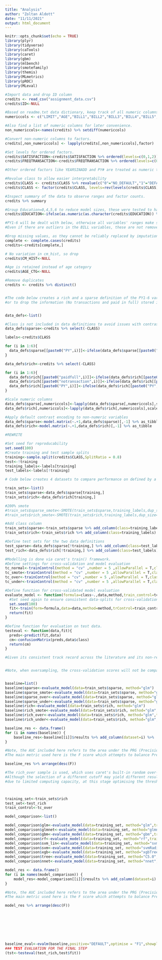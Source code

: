 ```yaml
---
title: "Analysis"
author: "Zoltan Aldott"
date: "11/11/2021"
output: html_document
---
```


```r
knitr::opts_chunk$set(echo = TRUE)
library(plyr)
library(tidyverse)
library(caTools)
library(caret)
library(gbm)
library(mlbench)
library(smotefamily)
library(themis)
library(MLmetrics)
library(pROC)
library(MLeval)
```


```r

#Import data and drop ID column
credits <- read_csv("assignment_data.csv")
credits$ID<-NULL

#Based on readme.txt data dictionary, keep track of all numeric columns.
numericcols <- c("LIMIT","AGE","BILL1","BILL2","BILL3","BILL4","BILL5","BILL6","PYAMT1","PYAMT2","PYAMT3","PYAMT4","PYAMT5","PYAMT6","CREDITCRD","PY1","PY2","PY3","PY4","PY5","PY6","YEARSINADD")

#Also find a list of numeric columns for later convenience.
non_numericcols<-names(credits) %>% setdiff(numericcols)

#Convert non-numeric columns to factors.
credits[,non_numericcols] <- lapply(credits[,non_numericcols],factor)

#Set levels for ordered factors.
credits$SATISFACTION<-credits$SATISFACTION %>% ordered(levels=c(0,1,2))
credits$FREQTRANSACTION<-credits$FREQTRANSACTION %>% ordered(levels=c(0,1))

#Other ordered factors like YEARSINADD and PY# are treated as numeric to reduce model sizes

#Revalue class to allow easier interpretability
credits$CLASS <- credits$CLASS %>% revalue(c("0"="NO_DEFAULT","1"="DEFAULT"))
credits$CLASS <- factor(credits$CLASS, levels=rev(levels(credits$CLASS)))

#Inspect summary of the data to observe ranges and factor counts.
credits %>% summary

#Group Education=0,4,5,6 to reduce model sizes, these were tested to have no significant positive impact on predictive power.
credits$EDUCATION<-ifelse(as.numeric(as.character(credits$EDUCATION)) %in% c(4,5,6),0,as.numeric(as.character(credits$EDUCATION))) %>% factor

#PY1-6 will be dealt with below, otherwise all variables' ranges make sense for the values they represent. 
#Even if there are outliers in the BILL variables, these are not removed, as they may provide additional information.

#Drop missing values, as they cannot be reliably replaced by imputation and they constitute less than 1% of the data.
complete <- complete.cases(credits)
credits<-credits[complete,]

# No variation in cm_hist, so drop
credits$CM_HIST<-NULL

#Age is retained instead of age category
credits$AGE_CTG<-NULL

#Remove duplicates
credits <- credits %>% distinct()



```


```r

#The code below creates a rich and a sparse definition of the PY1-6 variables whether to preserve 
#or to drop the information (No transactions and paid in full) stored in its negative values.


data_defs<-list()

#Class is not included in data definitions to avoid issues with contrast encoding below. It is readded later
data_defs$sparse<-credits %>% select(-CLASS)

labels<-credits$CLASS

for (i in 1:6){
  data_defs$sparse[[paste0("PY",i)]]<-ifelse(data_defs$sparse[[paste0("PY",i)]]<0,0,data_defs$sparse[[paste0("PY",i)]])
}

data_defs$rich<-credits %>% select(-CLASS)

for (i in 1:6){
  data_defs$rich[[paste0("paidfull",i)]]<-ifelse(data_defs$rich[[paste0("PY",i)]]==-1,1,0)
  data_defs$rich[[paste0("notransaction",i)]]<-ifelse(data_defs$rich[[paste0("PY",i)]]==-2,1,0)
  data_defs$rich[[paste0("PY",i)]]<-ifelse(data_defs$rich[[paste0("PY",i)]]<0,0,data_defs$rich[[paste0("PY",i)]])
}

#Scale numeric columns
data_defs$sparse[,numericcols]<-lapply(data_defs$sparse[,numericcols],scale) %>% lapply(`[`,c(1:nrow(data_defs$sparse)))
data_defs$rich[,numericcols]<-lapply(data_defs$rich[,numericcols],scale) %>% lapply(`[`,c(1:nrow(data_defs$rich)))

#Apply default contrast encoding to non-numeric variables
data_defs$sparse<-model.matrix(~.+1,data_defs$sparse)[,-1] %>% as_tibble
data_defs$rich<-model.matrix(~.+1,data_defs$rich)[,-1] %>% as_tibble
```





```r
#REWRITE

#Set seed for reproducability
set.seed(100)
#Create training and test sample splits
training<-sample.split(credits$CLASS,SplitRatio = 0.8)
test<-!training
training_labels<-labels[training]
test_labels<-labels[!training]

# Code below creates 4 datasets to compare performance on defined by a grid based on richness and oversamlped/not-oversampled samples.

train_sets<-list()
train_sets$sparse<-data_defs$sparse[training,]
train_sets$rich<-data_defs$rich[training,]

#200% smote
#train_sets$sparse_smote<-SMOTE(train_sets$sparse,training_labels,dup_size=2)[1]$data
#train_sets$rich_smote<-SMOTE(train_sets$rich,training_labels,dup_size=2)[1]$data

#Add class column
train_sets$sparse<-train_sets$sparse %>% add_column(class=training_labels)
train_sets$rich<-train_sets$rich %>% add_column(class=training_labels)

#Define test sets for the two data definitions
test_sparse<-data_defs$sparse[!training,] %>% add_column(class=test_labels)
test_rich<-data_defs$rich[!training,] %>% add_column(class=test_labels)
```


```r
#Modelling is done via caret's train() framework.
#Define settings for cross-validation and model evaluation
tc_normal<-trainControl(method = "cv" ,number = 5 ,allowParallel = T,classProbs = TRUE,summaryFunction = prSummary, savePredictions = TRUE)
tc_smote<-trainControl(method = "cv" ,number = 5 ,allowParallel = T,classProbs = TRUE,summaryFunction = prSummary,sampling="smote", savePredictions = TRUE)
tc_over<-trainControl(method = "cv" ,number = 5 ,allowParallel = T,classProbs = TRUE,summaryFunction = prSummary,sampling="up", savePredictions = TRUE)
tc_under<-trainControl(method = "cv" ,number = 5 ,allowParallel = T,classProbs = TRUE,summaryFunction = prSummary,sampling="down", savePredictions = TRUE)

#Define function for cross-validated model evaluation
evaluate_model <- function(formula=class~.,data,method,train_control=tc_normal,tuneLength=1, grid=NULL, ...) {
  #Set seed again to ensure consistent data-splits for cross-validation
  set.seed(100)
  fit<-train(form=formula,data=data,method=method,trControl=train_control,metric="F",maximize=T,tuneGrid=grid,tuneLength=tuneLength,...)
  return(fit)
}

#Define function for evaluation on test data.
testeval <- function(data,fit){
  preds<-predict(fit,data)
  cm<-confusionMatrix(preds,data$class)
  return(cm)
}

#Given its consistent track record across the literature and its non-reliance on hyperparameters, the logistic regression is used to evaluate, which dataset to use for modeling


#Note, when oversampling, the cross-validation scores will not be comparable across 


baseline=list()
baseline$sparse<-evaluate_model(data=train_sets$sparse, method="glm")
baseline$sparse_smote<-evaluate_model(data=train_sets$sparse, method="glm",train_control=tc_smote)
baseline$sparse_over<-evaluate_model(data=train_sets$sparse, method="glm",train_control=tc_over)
baseline$sparse_under<-evaluate_model(data=train_sets$sparse, method="glm",train_control=tc_under)
baseline$rich<-evaluate_model(data=train_sets$rich, method="glm")
baseline$rich_smote<-evaluate_model(data=train_sets$rich, method="glm",train_control=tc_smote)
baseline$rich_over<-evaluate_model(data=train_sets$rich, method="glm",train_control=tc_over)
baseline$rich_under<-evaluate_model(data=train_sets$rich, method="glm",train_control=tc_under)

baseline_res <- data.frame()
for (i in names(baseline)) {
    baseline_res<-baseline[[i]]$results %>% add_column(dataset=i) %>%  bind_rows(baseline_res)
}

#Note, the AUC included here refers to the area under the PRG (Precision-Recall gain) curve.
#The main metric used here is the F score which attempts to balance Precision and Recall.

baseline_res %>% arrange(desc(F))

#The rich_over sample is used, which uses caret's built-in random over-sampling algorithm.
#Although the selection of a different cutoff may yield different results, 
#due to limited computing capacity, at this stage optimising the threshold is not possible.



training_set<-train_sets$rich
test_set<-test_rich
train_control<-tc_over

model_comparison<-list()

model_comparison$glm<-evaluate_model(data=training_set, method="glm",train_control = train_control)
model_comparison$glmnet<-evaluate_model(data=training_set, method="glmnet",train_control = train_control)
model_comparison$gbm<-evaluate_model(data=training_set, method="gbm",train_control = train_control)
model_comparison$rf<-evaluate_model(data=training_set, method="rf",train_control = train_control)
model_comparison$svm_lin<-evaluate_model(data=training_set, method="svmLinear",train_control = train_control)
model_comparison$svm<-evaluate_model(data=training_set, method="svmRadial",train_control = train_control)
model_comparison$xgb<-evaluate_model(data=training_set, method="xgbTree",train_control = train_control)
model_comparison$tree<-evaluate_model(data=training_set, method="C5.0",train_control = train_control)
model_comparison$nnet<-evaluate_model(data=training_set, method="nnet",train_control = train_control)

model_res <- data.frame()
for (i in names(model_comparison)) {
    model_res<-model_comparison[[i]]$results %>% add_column(dataset=i) %>%  bind_rows(model_res)
}

#Note, the AUC included here refers to the area under the PRG (Precision-Recall gain) curve.
#The main metric used here is the F score which attempts to balance Precision and Recall.

model_res %>% arrange(desc(F))








baseline_eval<-evalm(baseline,positive="DEFAULT",optimise = "F1",showplots=F)
### TEST EVALUATION FOR THE FINAL STEP
(tst<-testeval(test_rich,test$fit))





```


```r



```